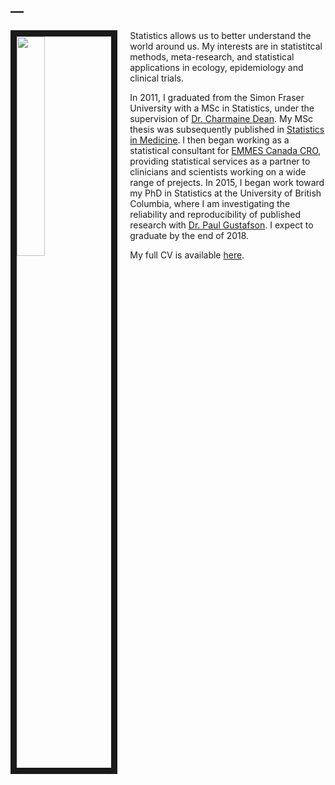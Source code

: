 ---
---

<link rel="stylesheet" href="styles.css" type="text/css">

<img src="images/photo.jpg" style="width:30%; border:10px solid; margin-right: 20px" align="left">

Statistics allows us to better understand the world around us.   My interests are in statistitcal methods, meta-research, and statistical applications in ecology, epidemiology and clinical trials.

In 2011, I graduated from the Simon Fraser University with a MSc in Statistics, under the supervision of [Dr. Charmaine Dean](http://www.uwo.ca/sci/dean/). My MSc thesis was subsequently published in [Statistics in Medicine](https://onlinelibrary.wiley.com/doi/abs/10.1002/sim.6021).  I then began working as a statistical consultant for [EMMES Canada CRO](https://secure.emmes.com/emmesweb/emmes-global/canada), providing statistical services as a partner to clinicians and scientists working on a wide range of prejects. In 2015, I began work toward my PhD in Statistics at the University of British Columbia, where I am investigating the reliability and reproducibility of published research with [Dr. Paul Gustafson](http://www.paulgstf.com/). I expect to graduate by the end of 2018.


My full CV is available [here](files/CVHarlanCampbell11.pdf).
